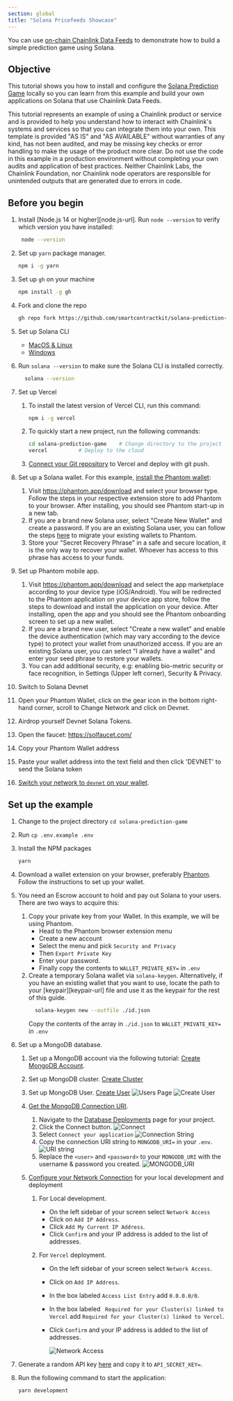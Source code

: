 ```yaml
---
section: global
title: "Solana Pricefeeds Showcase"
---
```


You can use [on-chain Chainlink Data Feeds](/data-feeds/solana) to demonstrate how to build a simple prediction game using Solana.

## Objective

This tutorial shows you how to install and configure the [Solana Prediction Game](https://github.com/smartcontractkit/solana-prediction-game) locally so you can learn from this example and build your own applications on Solana that use Chainlink Data Feeds.

<Aside type="caution" title="Disclaimer">
  This tutorial represents an example of using a Chainlink product or service and is provided to help you understand how
  to interact with Chainlink's systems and services so that you can integrate them into your own. This template is
  provided "AS IS" and "AS AVAILABLE" without warranties of any kind, has not been audited, and may be missing key
  checks or error handling to make the usage of the product more clear. Do not use the code in this example in a
  production environment without completing your own audits and application of best practices. Neither Chainlink Labs,
  the Chainlink Foundation, nor Chainlink node operators are responsible for unintended outputs that are generated due
  to errors in code.
</Aside>

## Before you begin

1. Install [Node.js 14 or higher][node.js-url]. Run `node --version` to verify which version you have installed:

   ```sh
    node --version
   ```

1. Set up `yarn` package manager.

   ```sh
   npm i -g yarn
   ```

1. Set up `gh` on your machine

   ```sh
   npm install -g gh
   ```

1. Fork and clone the repo

   ```sh
   gh repo fork https://github.com/smartcontractkit/solana-prediction-game.git --clone
   ```

1. Set up Solana CLI

   - [MacOS & Linux](https://docs.solana.com/cli/install-solana-cli-tools#macos--linux)
   - [Windows](https://docs.solana.com/cli/install-solana-cli-tools#windows)

1. Run `solana --version` to make sure the Solana CLI is installed correctly.

   ```sh
     solana --version
   ```

1. Set up Vercel

   1. To install the latest version of Vercel CLI, run this command:

      ```sh
      npm i -g vercel
      ```

   1. To quickly start a new project, run the following commands:

      ```sh
      cd solana-prediction-game    # Change directory to the project
      vercel          # Deploy to the cloud
      ```

   1. [Connect your Git repository](https://vercel.com/docs/git) to Vercel and deploy with git push.

1. Set up a Solana wallet. For this example, [install the Phantom wallet](https://phantom.app/):

   1. Visit https://phantom.app/download and select your browser type. Follow the steps in your respective extension store to add Phantom to your browser. After installing, you should see Phantom start-up in a new tab.
   1. If you are a brand new Solana user, select "Create New Wallet" and create a password. If you are an existing Solana user, you can follow the steps [here](https://phantom.app/help/migrating-from-sollet-to-phantom) to migrate your existing wallets to Phantom.
   1. Store your "Secret Recovery Phrase" in a safe and secure location, it is the only way to recover your wallet. Whoever has access to this phrase has access to your funds.

1. Set up Phantom mobile app.

   1. Visit https://phantom.app/download and select the app marketplace according to your device type (iOS/Android). You will be redirected to the Phantom application on your device app store, follow the steps to download and install the application on your device. After installing, open the app and you should see the Phantom onboarding screen to set up a new wallet.
   1. If you are a brand new user, select "Create a new wallet" and enable the device authentication (which may vary according to the device type) to protect your wallet from unauthorized access. If you are an existing Solana user, you can select "I already have a wallet" and enter your seed phrase to restore your wallets.
   1. You can add additional security, e.g: enabling bio-metric security or face recognition, in Settings (Upper left corner), Security & Privacy.

1. Switch to Solana Devnet

1. Open your Phantom Wallet, click on the gear icon in the bottom right-hand corner, scroll to Change Network and click on Devnet.

1. Airdrop yourself Devnet Solana Tokens.

1. Open the faucet: https://solfaucet.com/
1. Copy your Phantom Wallet address
1. Paste your wallet address into the text field and then click 'DEVNET' to send the Solana token

1. [Switch your network to `devnet` on your wallet](https://docs.realms.today/phantom-wallet).

## Set up the example

1. Change to the project directory `cd solana-prediction-game`
1. Run `cp .env.example .env`
1. Install the NPM packages
   ```sh
   yarn
   ```
1. Download a wallet extension on your browser, preferably [Phantom](https://phantom.app/download). Follow the instructions to set up your wallet.
1. You need an Escrow account to hold and pay out Solana to your users. There are two ways to acquire this:

   1. Copy your private key from your Wallet. In this example, we will be using Phantom.
      - Head to the Phantom browser extension menu
      - Create a new account
      - Select the menu and pick `Security and Privacy`
      - Then `Export Private Key`
      - Enter your password.
      - Finally copy the contents to `WALLET_PRIVATE_KEY=` in `.env`
   1. Create a temporary Solana wallet via `solana-keygen`. Alternatively, if you have an existing wallet that you want to use, locate the path to your [keypair][keypair-url] file and use it as the keypair for the rest of this guide.
      ```sh
        solana-keygen new --outfile ./id.json
      ```
      Copy the contents of the array in `./id.json` to `WALLET_PRIVATE_KEY=` in `.env`

1. Set up a MongoDB database.

   1. Set up a MongoDB account via the following tutorial: [Create MongoDB Account](https://www.mongodb.com/docs/guides/atlas/account/).
   1. Set up MongoDB cluster. [Create Cluster](https://www.mongodb.com/docs/guides/atlas/cluster/)
   1. Set up MongoDB User. [Create User](https://www.mongodb.com/docs/guides/atlas/db-user/)
      ![Users Page](/images/quickstarts/price-feeds-showcase/users_page.png)
      ![Create User](/images/quickstarts/price-feeds-showcase/add_user.png)
   1. [Get the MongoDB Connection URI](https://www.mongodb.com/docs/guides/atlas/connection-string/).

      1. Navigate to the [Database Deployments](https://cloud.mongodb.com/v2?_ga=2.162842878.354261710.1675751201-506434847.1674149602) page for your project.
      1. Click the Connect button.
         ![Connect](/images/quickstarts/price-feeds-showcase/sample-data-cluster.png)
      1. Select `Connect your application`
         ![Connection String](/images/quickstarts/price-feeds-showcase/connection-string.png)
      1. Copy the connection URI string to `MONGODB_URI=` in your `.env`.
         ![URI string](/images/quickstarts/price-feeds-showcase/mongodb_uri.png)
      1. Replace the `<user>` and `<password>` to your `MONGODB_URI` with the username & password you created.
         ![MONGODB_URI](/images/quickstarts/price-feeds-showcase/mongo_uri.png)

   1. [Configure your Network Connection](https://www.mongodb.com/docs/guides/atlas/network-connections/#configure-a-network-connection) for your local development and deployment

      1. For Local development.

         - On the left sidebar of your screen select `Network Access`
         - Click on `Add IP Address`.
         - Click `Add My Current IP Address`.
         - Click `Confirm` and your IP address is added to the list of addresses.

      1. For `Vercel` deployment.

         - On the left sidebar of your screen select `Network Access`.
         - Click on `Add IP Address`.
         - In the box labeled `Access List Entry` add `0.0.0.0/0`.
         - In the box labeled `	Required for your Cluster(s) linked to Vercel` add `Required for your Cluster(s) linked to Vercel`.
         - Click `Confirm` and your IP address is added to the list of addresses.

           ![Network Access](/images/quickstarts/price-feeds-showcase/network_access.png)

1. Generate a random API key [here](https://generate-random.org/api-key-generator) and copy it to `API_SECRET_KEY=`.

1. Run the following command to start the application:

   ```sh
   yarn development
   ```
